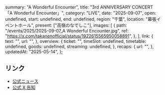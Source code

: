   summary: "A Wonderful Encounter",
  title: "3rd ANNIVERSARY CONCERT 「A Wonderful Encounter」",
  category: "LIVE",
  date: "2025-09-07",
  open: undefined,
  start: undefined,
  end: undefined,
  region: "千葉",
  location: "幕張イベントホール",
  present: ["高嶺のなでしこ"],
  images: [
    {
      path: "/events/2025/2025-09-07_A Wonderful Encounter.jpg",
      ref: "https://x.com/takanenofficial/status/1922615565950058891",
    },
  ],
  link: {
    text: "",
    url: "",
  },
  overview: {
    ticket: "",
    timeSlot: undefined,
    timetable: undefined,
    goods: undefined,
    streaming: undefined,
  },
  recaps: {
    url: "",
  },
  updatedAt: "2025-05-14",
};

## リンク

- [公式ニュース](https://takanenonadeshiko.jp/?p=3386)
- [公式 X 告知](https://x.com/takanenofficial/status/1890358265885655133)
